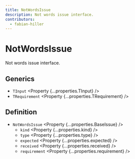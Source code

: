 ```yaml
---
title: NotWordsIssue
description: Not words issue interface.
contributors:
  - fabian-hiller
---
```



# NotWordsIssue

Not words issue interface.

## Generics

- `TInput` <Property {...properties.TInput} />
- `TRequirement` <Property {...properties.TRequirement} />

## Definition

- `NotWordsIssue` <Property {...properties.BaseIssue} />
  - `kind` <Property {...properties.kind} />
  - `type` <Property {...properties.type} />
  - `expected` <Property {...properties.expected} />
  - `received` <Property {...properties.received} />
  - `requirement` <Property {...properties.requirement} />

